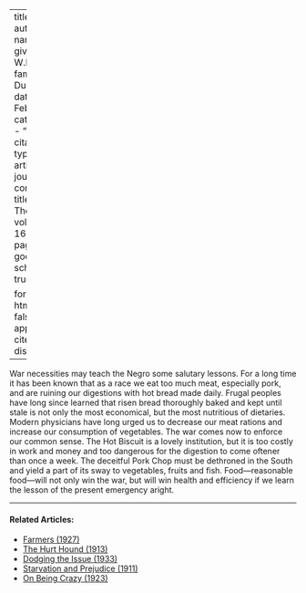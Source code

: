 
---
title: 'Food'
author:
  - name:
      given: W.E.B.
      family: Du Bois
date: Feb. 1918
categories: 
  - ""
citation: 
  type: article-journal
  container-title: The Crisis
  volume: 16
  issue: 4
  page: 165
google-scholar: true

format:
  html:
    toc: false
    appendix-cite-as: display
---



War necessities may teach the Negro some salutary lessons. For a long time it has been known that as a race we eat too much meat, especially pork, and are ruining our digestions with hot bread made daily. Frugal peoples have long since learned that risen bread thoroughly baked and kept until stale is not only the most economical, but the most nutritious of dietaries. Modern physicians have long urged us to decrease our meat rations and increase our consumption of vegetables. The war comes now to enforce our common sense. The Hot Biscuit is a lovely institution, but it is too costly in work and money and too dangerous for the digestion to come oftener than once a week. The deceitful Pork Chop must be dethroned in the South and yield a part of its sway to vegetables, fruits and fish. Food---reasonable food---will not only win the war, but will win health and efficiency if we learn the lesson of the present emergency aright.

<!-- Similar articles start here -->

<hr>
#### Related Articles:

* [Farmers (1927)](/Volumes/34/02/farmers.html)
* [The Hurt Hound (1913)](/Volumes/05/06/hurt_hound.html)
* [Dodging the Issue (1933)](/Volumes/40/02/dodging_the_issue.html)
* [Starvation and Prejudice (1911)](/Volumes/02/02/starvation_and_prejudice.html)
* [On Being Crazy (1923)](/Volumes/26/02/on_being_crazy.html)

<!-- Similar articles end here -->